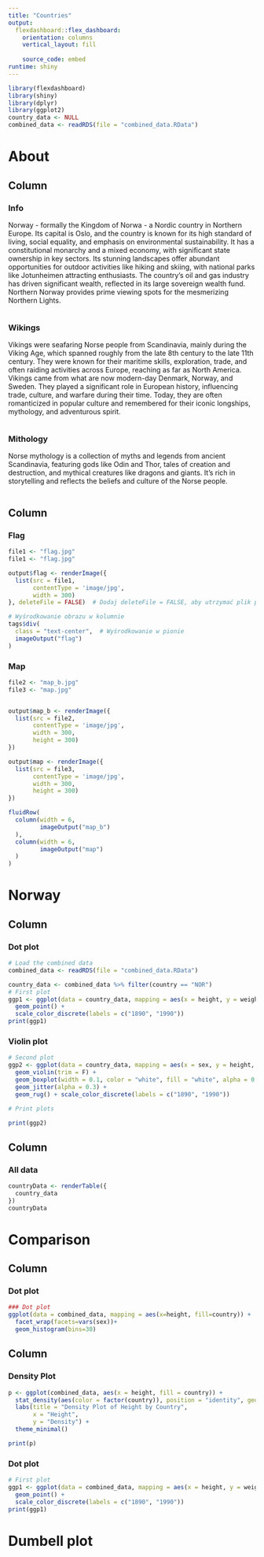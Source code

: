 ---
title: "Countries"
output: 
  flexdashboard::flex_dashboard:
    orientation: columns
    vertical_layout: fill
    
    source_code: embed
runtime: shiny
---
```{r setup, include=FALSE}
library(flexdashboard)
library(shiny)
library(dplyr)
library(ggplot2)
country_data <- NULL
combined_data <- readRDS(file = "combined_data.RData")
```

About {data-icon="fa-list"}
=====================================

Column {data-width=500}
------------------------------
### Info{width=5}
Norway - formally the Kingdom of Norwa - a Nordic country in Northern Europe.  Its capital is Oslo, and the country is known for its high standard of living, social equality, and emphasis on environmental sustainability. It has a constitutional monarchy and a mixed economy, with significant state ownership in key sectors.
 Its stunning landscapes offer abundant opportunities for outdoor activities like hiking and skiing, with national parks like Jotunheimen attracting enthusiasts. The country's oil and gas industry has driven significant wealth, reflected in its large sovereign wealth fund. Northern Norway provides prime viewing spots for the mesmerizing Northern Lights. 
```{r}

```
### Wikings{width=500}
Vikings were seafaring Norse people from Scandinavia, mainly during the Viking Age, which spanned roughly from the late 8th century to the late 11th century. They were known for their maritime skills, exploration, trade, and often raiding activities across Europe, reaching as far as North America. Vikings came from what are now modern-day Denmark, Norway, and Sweden. They played a significant role in European history, influencing trade, culture, and warfare during their time. Today, they are often romanticized in popular culture and remembered for their iconic longships, mythology, and adventurous spirit.


```{r}

```

### Mithology
Norse mythology is a collection of myths and legends from ancient Scandinavia, featuring gods like Odin and Thor, tales of creation and destruction, and mythical creatures like dragons and giants. It's rich in storytelling and reflects the beliefs and culture of the Norse people.
```{r}

```

Column {data-width=800}
------------------------------
### Flag

```{r}
file1 <- "flag.jpg"
file1 <- "flag.jpg"

output$flag <- renderImage({
  list(src = file1,
       contentType = 'image/jpg',
       width = 300)
}, deleteFile = FALSE)  # Dodaj deleteFile = FALSE, aby utrzymać plik po zakończeniu sesji

# Wyśrodkowanie obrazu w kolumnie
tags$div(
  class = "text-center",  # Wyśrodkowanie w pionie
  imageOutput("flag")
)
```

### Map
```{r}
file2 <- "map_b.jpg"
file3 <- "map.jpg"


output$map_b <- renderImage({
  list(src = file2,
       contentType = 'image/jpg',
       width = 300,
       height = 300)
})

output$map <- renderImage({
  list(src = file3,
       contentType = 'image/jpg',
       width = 300,
       height = 300)
})

fluidRow(
  column(width = 6, 
         imageOutput("map_b")
  ),
  column(width = 6, 
         imageOutput("map")
  )
)
```

Norway {data-icon="fa-list"}
=====================================

Column {data-width=500}
-----------------------------------------------------------------------
### Dot plot
```{r}

# Load the combined data
combined_data <- readRDS(file = "combined_data.RData")

country_data <- combined_data %>% filter(country == "NOR")
# First plot
ggp1 <- ggplot(data = country_data, mapping = aes(x = height, y = weight, color = factor(year))) + 
  geom_point() +
  scale_color_discrete(labels = c("1890", "1990"))
print(ggp1)


```


### Violin plot
```{r}
# Second plot
ggp2 <- ggplot(data = country_data, mapping = aes(x = sex, y = height, fill = factor(year))) + 
  geom_violin(trim = F) +
  geom_boxplot(width = 0.1, color = "white", fill = "white", alpha = 0.2) +
  geom_jitter(alpha = 0.3) + 
  geom_rug() + scale_color_discrete(labels = c("1890", "1990"))

# Print plots

print(ggp2)

```


Column {data-width=300}
------------------------------
### All data
```{r}

countryData <- renderTable({
  country_data
})
countryData
```

Comparison {data-icon="fa-list"}
=====================================
Column {data-width=500}
-----------------------------------------------------------------------
### Dot plot
```{r}
### Dot plot
ggplot(data = combined_data, mapping = aes(x=height, fill=country)) + 
  facet_wrap(facets=vars(sex))+
  geom_histogram(bins=30)
```

Column {data-width=500}
-----------------------------------------------------------------------
### Density Plot
```{r}
p <- ggplot(combined_data, aes(x = height, fill = country)) +
  stat_density(aes(color = factor(country)), position = "identity", geom = "line") +
  labs(title = "Density Plot of Height by Country",
       x = "Height",
       y = "Density") +
  theme_minimal()

print(p)

```


### Dot plot
```{r}

# First plot
ggp1 <- ggplot(data = combined_data, mapping = aes(x = height, y = weight, color = factor(year))) + 
  geom_point() +
  scale_color_discrete(labels = c("1890", "1990"))
print(ggp1)


```

Dumbell plot {data-icon="fa-list"}
=====================================


